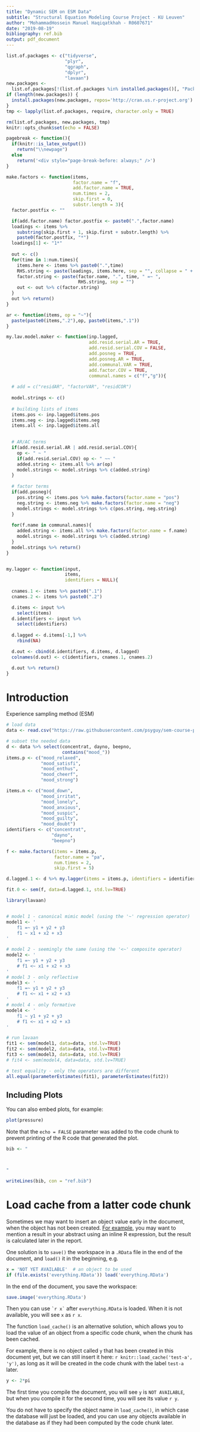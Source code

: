 ```yaml
---
title: "Dynamic SEM on ESM Data"
subtitle: "Structural Equation Modeling Course Project - KU Leuven"
author: "MohammadHossein Manuel Haqiqatkhah - R0607671"
date: "2019-08-19"
bibliography: ref.bib
output: pdf_document
---
```



```r
list.of.packages <- c("tidyverse",
                      "plyr",
                      "qgraph",
                      "dplyr",
                      "lavaan")
new.packages <-
  list.of.packages[!(list.of.packages %in% installed.packages()[, "Package"])]
if (length(new.packages)) {
  install.packages(new.packages, repos='http://cran.us.r-project.org')
}
tmp <- lapply(list.of.packages, require, character.only = TRUE)

rm(list.of.packages, new.packages, tmp)
knitr::opts_chunk$set(echo = FALSE)

```

```r

pagebreak <- function(){
  if(knitr::is_latex_output())
    return("\\newpage")
  else
    return('<div style="page-break-before: always;" />')
}

```


```r

make.factors <- function(items,
                         factor.name = "f",
                         add.factor.name = TRUE,
                         num.times = 2,
                         skip.first = 0,
                         substr.length = 3){
  factor.postfix <- ""

  if(add.factor.name) factor.postfix <- paste0(".",factor.name)
  loadings <- items %>%
    substring(skip.first + 1, skip.first + substr.length) %>%
    paste0(factor.postfix, "*")
  loadings[1] <- "1*"
  
  out <- c()  
  for(time in 1:num.times){
    items.here <- items %>% paste0(".",time)
    RHS.string <- paste(loadings, items.here, sep = "", collapse = " + ")
    factor.string <- paste(factor.name, ".", time, " =~ ",
                           RHS.string, sep = "")
    out <- out %>% c(factor.string)
  }
  out %>% return()
}

ar <- function(items, op = "~"){
  paste(paste0(items,".2"),op, paste0(items,".1"))
}

my.lav.model.maker <- function(inp.lagged,
                               add.resid.serial.AR = TRUE,
                               add.resid.serial.COV = FALSE,
                               add.posneg = TRUE,
                               add.posneg.AR = TRUE,
                               add.communal.VAR = TRUE,
                               add.factor.COV = TRUE,
                               communal.names = c("f","g")){
  
  # add = c("residAR", "factorVAR", "residCOR")
  
  model.strings <- c()
  
  # building lists of items
  items.pos <- inp.lagged$items.pos
  items.neg <- inp.lagged$items.neg
  items.all <- inp.lagged$items.all
  

  # AR/AC terms
  if(add.resid.serial.AR | add.resid.serial.COV){
    op <- " ~ "
    if(add.resid.serial.COV) op <- " ~~ "
    added.string <- items.all %>% ar(op)
    model.strings <- model.strings %>% c(added.string)
  }
  
  # factor terms
  if(add.posneg){
    pos.string <- items.pos %>% make.factors(factor.name = "pos")
    neg.string <- items.neg %>% make.factors(factor.name = "neg")
    model.strings <- model.strings %>% c(pos.string, neg.string)
  }
  
  for(f.name in communal.names){
    added.string <- items.all %>% make.factors(factor.name = f.name)
    model.strings <- model.strings %>% c(added.string)
  }
  model.strings %>% return()
}


my.lagger <- function(input,
                      items,
                      identifiers = NULL){
    
  cnames.1 <- items %>% paste0(".1")
  cnames.2 <- items %>% paste0(".2")

  d.items <- input %>%
    select(items)
  d.identifiers <- input %>%
    select(identifiers)
  
  d.lagged <- d.items[-1,] %>% 
    rbind(NA)

  d.out <- cbind(d.identifiers, d.items, d.lagged)
  colnames(d.out) <- c(identifiers, cnames.1, cnames.2)

  d.out %>% return()
}

```


# Introduction

Experience sampling method (ESM)

```r

# load data
data <- read.csv("https://raw.githubusercontent.com/psyguy/sem-course-project/master/data/ESMdata.csv")

# subset the needed data
d <- data %>% select(concentrat, dayno, beepno,
                     contains("mood_"))
items.p <- c("mood_relaxed",
             "mood_satisfi",
             "mood_enthus",
             "mood_cheerf",
             "mood_strong")

items.n <- c("mood_down",
             "mood_irritat",
             "mood_lonely",
             "mood_anxious",
             "mood_suspic",
             "mood_guilty",
             "mood_doubt")
identifiers <- c("concentrat",
                 "dayno",
                 "beepno")

f <- make.factors(items = items.p,
                  factor.name = "pa",
                  num.times = 2,
                  skip.first = 5)

d.lagged.1 <- d %>% my.lagger(items = items.p, identifiers = identifiers)

fit.0 <- sem(f, data=d.lagged.1, std.lv=TRUE)
```



```r
library(lavaan)


# model 1 - canonical mimic model (using the '~' regression operator)
model1 <- '
    f1 =~ y1 + y2 + y3
    f1 ~ x1 + x2 + x3
'

# model 2 - seemingly the same (using the '<~' composite operator)
model2 <- '
    f1 =~ y1 + y2 + y3
    # f1 <~ x1 + x2 + x3
'
# model 3 - only reflective
model3 <- '
    f1 =~ y1 + y2 + y3
    # f1 <~ x1 + x2 + x3
'
# model 4 - only formative
model4 <- '
    f1 ~ y1 + y2 + y3
    # f1 <~ x1 + x2 + x3
'

# run lavaan
fit1 <- sem(model1, data=data, std.lv=TRUE)
fit2 <- sem(model2, data=data, std.lv=TRUE)
fit3 <- sem(model3, data=data, std.lv=TRUE)
# fit4 <- sem(model4, data=data, std.lv=TRUE)

# test equality - only the operators are different
all.equal(parameterEstimates(fit1), parameterEstimates(fit2))
```





## Including Plots

You can also embed plots, for example:

```r
plot(pressure)
```

Note that the `echo = FALSE` parameter was added to the code chunk to prevent printing of the R code that generated the plot.



```r
bib <- "



"

writeLines(bib, con = "ref.bib")
```


# Load cache from a latter code chunk

Sometimes we may want to insert an object value early in the document, when the object has not been created. [For example](http://stackoverflow.com/q/18581027/559676), you may want to mention a result in your abstract using an inline R expression, but the result is calculated later in the report.

One solution is to `save()` the workspace in a `.RData` file in the end of the document, and `load()` it in the beginning, e.g.

```r
x = 'NOT YET AVAILABLE'  # an object to be used
if (file.exists('everything.RData')) load('everything.RData')
```

In the end of the document, you save the workspace:

```r
save.image('everything.RData')
```

Then you can use `` `r x` `` after `everything.RData` is loaded. When it is not available, you will see `x` as ``r x``.

The function `load_cache()` is an alternative solution, which allows you to load the value of an object from a specific code chunk, when the chunk has been cached.

For example, there is no object called `y` that has been created in this document yet, but we can still insert it here: ``r knitr::load_cache('test-a', 'y')``, as long as it will be created in the code chunk with the label `test-a` later.

```r
y <- 2*pi
```

The first time you compile the document, you will see `y` is `NOT AVAILABLE`, but when you compile it for the second time, you will see its value ``r y``.

You do not have to specify the object name in `load_cache()`, in which case the database will just be loaded, and you can use any objects available in the database as if they had been computed by the code chunk later.

